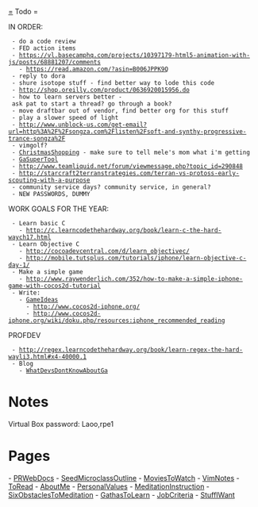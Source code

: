 [[=]] Todo =

IN ORDER:

  - do a code review
  - FED action items
  - https://vl.basecamphq.com/projects/10397179-html5-animation-with-js/posts/68881207/comments
    - https://read.amazon.com/?asin=B006JPPK9Q
  - reply to dora
  - shure isotope stuff - find better way to lode this code
  - http://shop.oreilly.com/product/0636920015956.do
  - how to learn servers better - ask pat to start a thread? go through a book?
  - move draftbar out of vendor, find better org for this stuff
  - play a slower speed of light
  - http://www.unblock-us.com/get-email?url=http%3A%2F%2Fsongza.com%2Flisten%2Fsoft-and-synthy-progressive-trance-songza%2F
  - vimgolf?
  - [[ChristmasShopping]] - make sure to tell mele's mom what i'm getting
  - [[GaSuperTool]]
  - http://www.teamliquid.net/forum/viewmessage.php?topic_id=290848
  - http://starcraft2terranstrategies.com/terran-vs-protoss-early-scouting-with-a-purpose
  - community service days? community service, in general?
  - NEW PASSWORDS, DUMMY

WORK GOALS FOR THE YEAR:
  - Learn basic C
    - http://c.learncodethehardway.org/book/learn-c-the-hard-waych17.html
  - Learn Objective C
    - http://cocoadevcentral.com/d/learn_objectivec/
    - http://mobile.tutsplus.com/tutorials/iphone/learn-objective-c-day-1/
  - Make a simple game
    - http://www.raywenderlich.com/352/how-to-make-a-simple-iphone-game-with-cocos2d-tutorial
  - Write:
    - [[GameIdeas]]
      - http://www.cocos2d-iphone.org/
      - http://www.cocos2d-iphone.org/wiki/doku.php/resources:iphone_recommended_reading

PROFDEV
  - http://regex.learncodethehardway.org/book/learn-regex-the-hard-wayli3.html#x4-40000.1
  - Blog
    - [[WhatDevsDontKnowAboutGa]]

= Notes =

Virtual Box password:
Laoo,rpe1

= Pages =

- [[PRWebDocs]]
- [[SeedMicroclassOutline]]
- [[MoviesToWatch]]
- [[VimNotes]]
- [[ToRead]]
- [[AboutMe]]
- [[PersonalValues]]
- [[MeditationInstruction]]
- [[SixObstaclesToMeditation]]
- [[GathasToLearn]]
- [[JobCriteria]]
- [[StuffIWant]]
